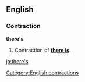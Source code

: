 ==English==
===Contraction===
'''there's'''

#Contraction of '''[[there is]]'''.

[[Category:English contractions]]

[[ja:there's]]